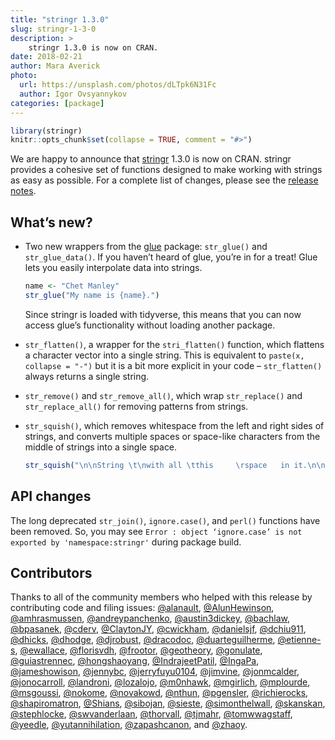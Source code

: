```yaml
---
title: "stringr 1.3.0"
slug: stringr-1-3-0
description: >
    stringr 1.3.0 is now on CRAN.
date: 2018-02-21
author: Mara Averick
photo:
  url: https://unsplash.com/photos/dLTpk6N31Fc
  author: Igor Ovsyannykov
categories: [package]
---
```


```r
library(stringr)
knitr::opts_chunk$set(collapse = TRUE, comment = "#>")
```

We are happy to announce that [stringr](http://stringr.tidyverse.org/) 1.3.0
is now on CRAN. stringr provides a cohesive set of functions designed to make
working with strings as easy as possible. For a complete list of changes, please
see the [release notes](https://github.com/tidyverse/stringr/releases/tag/v1.3.0).

## What's new?

*  Two new wrappers from the [glue](http://glue.tidyverse.org/)
package: `str_glue()` and `str_glue_data()`. If you haven't heard of glue, you're in for a treat! Glue lets you easily interpolate data into strings.

    ```r
    name <- "Chet Manley"
    str_glue("My name is {name}.")
    ```
    Since stringr is loaded with tidyverse, this means that you can now access glue's functionality without loading     another package.

*  `str_flatten()`, a wrapper for the `stri_flatten()` function, which 
flattens a character vector into a single string. This is equivalent to `paste(x, collapse = "-")` but it is a bit more explicit in your code -- `str_flatten()` always returns a single string.

*  `str_remove()` and `str_remove_all()`, which wrap `str_replace()` and `str_replace_all()` for removing patterns from strings.

*  `str_squish()`, which removes whitespace from the left and right sides of strings, and converts multiple spaces or space-like characters from the middle of strings into a single space.

    ```r
    str_squish("\n\nString \t\nwith all \tthis     \rspace   in it.\n\n")
    ```

## API changes

The long deprecated `str_join()`, `ignore.case()`, and `perl()` functions
have been removed. So, you may see `Error : object ‘ignore.case’ is not exported by 'namespace:stringr'` during package build.

## Contributors

Thanks to all of the community members who helped with this release by contributing code and filing issues: [\@alanault](https://github.com/alanault), [\@AlunHewinson](https://github.com/AlunHewinson), [\@amhrasmussen](https://github.com/amhrasmussen), [\@andreypanchenko](https://github.com/andreypanchenko), [\@austin3dickey](https://github.com/austin3dickey), [\@bachlaw](https://github.com/bachlaw),  [\@bpasanek](https://github.com/bpasanek), [\@cderv](https://github.com/cderv), [\@ClaytonJY](https://github.com/ClaytonJY), [\@cwickham](https://github.com/cwickham), [\@danielsjf](https://github.com/danielsjf), [\@dchiu911](https://github.com/dchiu911), [\@dhicks](https://github.com/dhicks), [\@dhodge](https://github.com/dhodge), [\@djrobust](https://github.com/djrobust), [\@dracodoc](https://github.com/dracodoc), [\@duarteguilherme](https://github.com/duarteguilherme), [\@etienne-s](https://github.com/etienne-s), [\@ewallace](https://github.com/ewallace), [\@florisvdh](https://github.com/florisvdh), [\@frootor](https://github.com/frootor), [\@geotheory](https://github.com/geotheory), [\@gonulate](https://github.com/gonulate), [\@guiastrennec](https://github.com/guiastrennec),  [\@hongshaoyang](https://github.com/hongshaoyang), [\@IndrajeetPatil](https://github.com/IndrajeetPatil), [\@IngaPa](https://github.com/IngaPa), [\@jameshowison](https://github.com/jameshowison), [\@jennybc](https://github.com/jennybc), [\@jerryfuyu0104](https://github.com/jerryfuyu0104), [\@jimvine](https://github.com/jimvine), [\@jonmcalder](https://github.com/jonmcalder), [\@jonocarroll](https://github.com/jonocarroll), [\@landroni](https://github.com/landroni), [\@lozalojo](https://github.com/lozalojo), [\@m0nhawk](https://github.com/m0nhawk), [\@mgirlich](https://github.com/mgirlich), [\@mplourde](https://github.com/mplourde), [\@msgoussi](https://github.com/msgoussi), [\@nokome](https://github.com/nokome), [\@novakowd](https://github.com/novakowd), [\@nthun](https://github.com/nthun), [\@pgensler](https://github.com/pgensler), [\@richierocks](https://github.com/richierocks), [\@shapiromatron](https://github.com/shapiromatron), [\@Shians](https://github.com/Shians), [\@sibojan](https://github.com/sibojan), [\@sieste](https://github.com/sieste), [\@simonthelwall](https://github.com/simonthelwall), [\@skanskan](https://github.com/skanskan), [\@stephlocke](https://github.com/stephlocke), [\@swvanderlaan](https://github.com/swvanderlaan), [\@thorvall](https://github.com/thorvall), [\@tjmahr](https://github.com/tjmahr), [\@tomwwagstaff](https://github.com/tomwwagstaff), [\@yeedle](https://github.com/yeedle), [\@yutannihilation](https://github.com/yutannihilation), [\@zapashcanon](https://github.com/zapashcanon), and [\@zhaoy](https://github.com/zhaoy).
